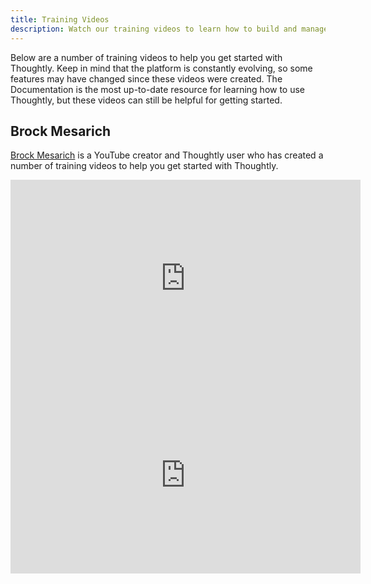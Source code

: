 ```yaml
---
title: Training Videos
description: Watch our training videos to learn how to build and manage your Voice Agents
---
```


Below are a number of training videos to help you get started with Thoughtly. Keep in mind that the platform is constantly evolving, so some features may have changed since these videos were created. The Documentation is the most up-to-date resource for learning how to use Thoughtly, but these videos can still be helpful for getting started.

## Brock Mesarich

[Brock Mesarich](https://www.youtube.com/channel/UCjc1vfduI7BhVMXBLJLDjmA) is a YouTube creator and Thoughtly user who has created a number of training videos to help you get started with Thoughtly.

<iframe
	width="560"
	height="315"
	src="https://www.youtube.com/embed/PoFK00FC-wc"
	title="YouTube video player"
	frameborder="0"
	allow="accelerometer; autoplay; clipboard-write; encrypted-media; gyroscope; picture-in-picture"
	allowfullscreen
></iframe>

<br/>

<iframe
	width="560"
	height="315"
	src="https://www.youtube.com/embed/ZjorubdqNzw"
	title="YouTube video player"
	frameborder="0"
	allow="accelerometer; autoplay; clipboard-write; encrypted-media; gyroscope; picture-in-picture"
	allowfullscreen
></iframe>
